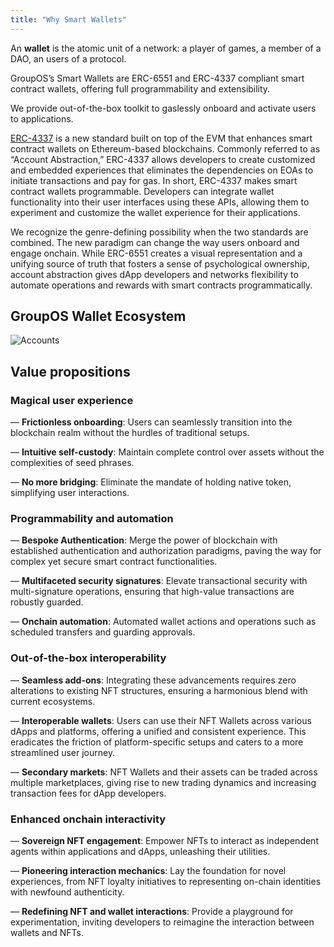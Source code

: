 ```yaml
---
title: "Why Smart Wallets"
---
```


An **wallet** is the atomic unit of a network: a player of games, a member of a DAO, an users of a protocol.

GroupOS’s Smart Wallets are ERC-6551 and ERC-4337 compliant smart contract wallets, offering full programmability and extensibility.

We provide out-of-the-box toolkit to gaslessly onboard and activate users to applications. 

[ERC-4337](https://eips.ethereum.org/EIPS/eip-4337) is a new standard built on top of the EVM that enhances smart contract wallets on Ethereum-based blockchains. Commonly referred to as “Account Abstraction,” ERC-4337 allows developers to create customized and embedded experiences that eliminates the dependencies on EOAs to initiate transactions and pay for gas. In short, ERC-4337 makes smart contract wallets programmable. Developers can integrate wallet functionality into their user interfaces using these APIs, allowing them to experiment and customize the wallet experience for their applications.

We recognize the genre-defining possibility when the two standards are combined. The new paradigm can change the way users onboard and engage onchain. While ERC-6551 creates a visual representation and a unifying source of truth that fosters a sense of psychological ownership, account abstraction gives dApp developers and networks flexibility to automate operations and rewards with smart contracts programmatically.

## GroupOS Wallet Ecosystem 
![Accounts](https://station-images.nyc3.digitaloceanspaces.com/0ff575f3-1e21-422c-b93d-551f50d73db8.png)

## Value propositions

### Magical user experience
— **Frictionless onboarding**: Users can seamlessly transition into the blockchain realm without the hurdles of traditional setups.

— **Intuitive self-custody**: Maintain complete control over assets without the complexities of seed phrases.

— **No more bridging**: Eliminate the mandate of holding native token, simplifying user interactions.

### Programmability and automation
— **Bespoke Authentication**: Merge the power of blockchain with established authentication and authorization paradigms, paving the way for complex yet secure smart contract functionalities.

— **Multifaceted security signatures**: Elevate transactional security with multi-signature operations, ensuring that high-value transactions are robustly guarded.

— **Onchain automation**: Automated wallet actions and operations such as scheduled transfers and guarding approvals.

### Out-of-the-box interoperability
— **Seamless add-ons**: Integrating these advancements requires zero alterations to existing NFT structures, ensuring a harmonious blend with current ecosystems.

— **Interoperable wallets**: Users can use their NFT Wallets across various dApps and platforms, offering a unified and consistent experience. This eradicates the friction of platform-specific setups and caters to a more streamlined user journey.

— **Secondary markets**: NFT Wallets and their assets can be traded across multiple marketplaces, giving rise to new trading dynamics and increasing transaction fees for dApp developers.

### Enhanced onchain interactivity 
— **Sovereign NFT engagement**: Empower NFTs to interact as independent agents within applications and dApps, unleashing their utilities.

— **Pioneering interaction mechanics**: Lay the foundation for novel experiences, from NFT loyalty initiatives to representing on-chain identities with newfound authenticity.

— **Redefining NFT and wallet interactions**: Provide a playground for experimentation, inviting developers to reimagine the interaction between wallets and NFTs.
